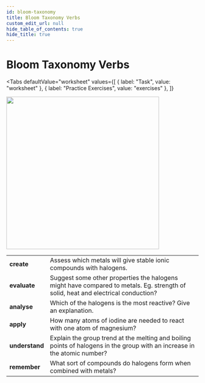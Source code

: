 ```yaml
---
id: bloom-taxonomy
title: Bloom Taxonomy Verbs
custom_edit_url: null
hide_table_of_contents: true
hide_title: true
---
```



<Theme halogens />

# Bloom Taxonomy Verbs

<Tabs
  defaultValue="worksheet"
  values={[
    { label: "Task", value: "worksheet" },
    { label: "Practice Exercises", value: "exercises" },
  ]}
>

<TabItem value="worksheet">

<img src={bloom} width='400' />
<br />
<table>
  <tr>
    <td>
      <strong>create</strong>
    </td>
    <td>
      Assess which metals will give stable ionic compounds with halogens.
    </td>
  </tr>
  <tr>
    <td>
      <strong>evaluate</strong>
    </td>
    <td>
    Suggest some other properties the halogens might have compared to metals. Eg. strength of solid, heat and electrical conduction?
    </td>
  </tr>
  <tr>
    <td>
      <strong>analyse</strong>
    </td>
    <td>
      Which of the halogens is the most reactive? Give an explanation.
    </td>
  </tr>
  <tr>
    <td>
      <strong>apply</strong>
    </td>
    <td>
      How many atoms of iodine are needed to react with one atom of magnesium?
    </td>
  </tr>
  <tr>
    <td>
      <strong>understand</strong>
    </td>
    <td>
      Explain the group trend at the melting and boiling points of halogens in the group with an increase in the atomic number?
    </td>
  </tr>
  <tr>
    <td>
      <strong>remember</strong>
    </td>
    <td>What sort of compounds do halogens form when combined with metals?</td>
  </tr>
</table>


</TabItem>

<TabItem value="exercises">
  <Frame src="https://learningapps.org/watch?v=pgy3e8x0t21" height="480px" />
</TabItem>

</Tabs>

